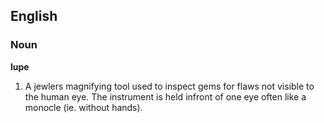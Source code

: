 ==English==
===Noun===
'''lupe'''
#A jewlers magnifying tool used to inspect gems for flaws not visible to the human eye. The instrument is held infront of one eye often like a monocle (ie. without hands).